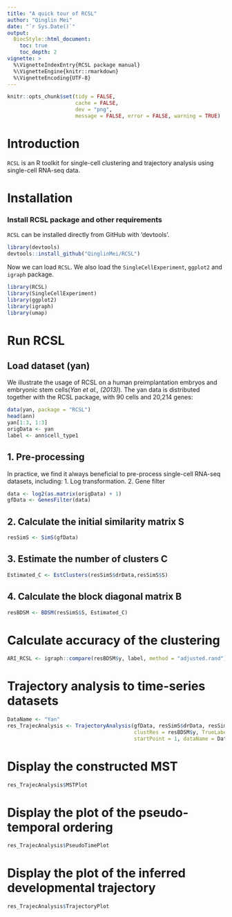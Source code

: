 ```yaml
---
title: "A quick tour of RCSL"
author: "Qinglin Mei"
date: "`r Sys.Date()`"
output:
  BiocStyle::html_document:
    toc: true
    toc_depth: 2
vignette: >
  %\VignetteIndexEntry{RCSL package manual}
  %\VignetteEngine{knitr::rmarkdown}
  %\VignetteEncoding{UTF-8}
---
```

  
```r
knitr::opts_chunk$set(tidy = FALSE,
                      cache = FALSE,
                      dev = "png",
                      message = FALSE, error = FALSE, warning = TRUE)
```

# Introduction
`RCSL` is an R toolkit for single-cell clustering and trajectory analysis using single-cell RNA-seq data.

# Installation
### Install RCSL package and other requirements
`RCSL` can be installed directly from GitHub with 'devtools'.

```r
library(devtools)
devtools::install_github("QinglinMei/RCSL")
```

Now we can load `RCSL`. We also load the `SingleCellExperiment`, `ggplot2` and `igraph`  package.
```r
library(RCSL)
library(SingleCellExperiment)
library(ggplot2)
library(igraph)
library(umap)
```

# Run RCSL
## Load dataset (yan)
We illustrate the usage of RCSL on a human preimplantation embryos and embryonic stem cells(*Yan et al., (2013)*). The yan data is distributed together with the RCSL package, with 90 cells and 20,214 genes:
```r
data(yan, package = "RCSL")
head(ann)
yan[1:3, 1:3]
origData <- yan
label <- ann$cell_type1
```

## 1. Pre-processing
In practice, we find it always beneficial to pre-process single-cell RNA-seq datasets, including:
1. Log transformation.
2. Gene filter

```r
data <- log2(as.matrix(origData) + 1)
gfData <- GenesFilter(data)
```

## 2. Calculate the initial similarity matrix S
```r
resSimS <- SimS(gfData)
```

## 3. Estimate the number of clusters C
```r
Estimated_C <- EstClusters(resSimS$drData,resSimS$S)
```

## 4. Calculate the block diagonal matrix B
```r
resBDSM <- BDSM(resSimS$S, Estimated_C)
```

# Calculate accuracy of the clustering
```r
ARI_RCSL <- igraph::compare(resBDSM$y, label, method = "adjusted.rand")
```

# Trajectory analysis to time-series datasets
```r
DataName <- "Yan"
res_TrajecAnalysis <- TrajectoryAnalysis(gfData, resSimS$drData, resSimS$S,
                                         clustRes = resBDSM$y, TrueLabel = label, 
                                         startPoint = 1, dataName = DataName)
```										 

# Display the constructed MST 
```r
res_TrajecAnalysis$MSTPlot
```										 

# Display the plot of the pseudo-temporal ordering 
```r
res_TrajecAnalysis$PseudoTimePlot
```	

# Display the plot of the inferred developmental trajectory
```r
res_TrajecAnalysis$TrajectoryPlot
```	
